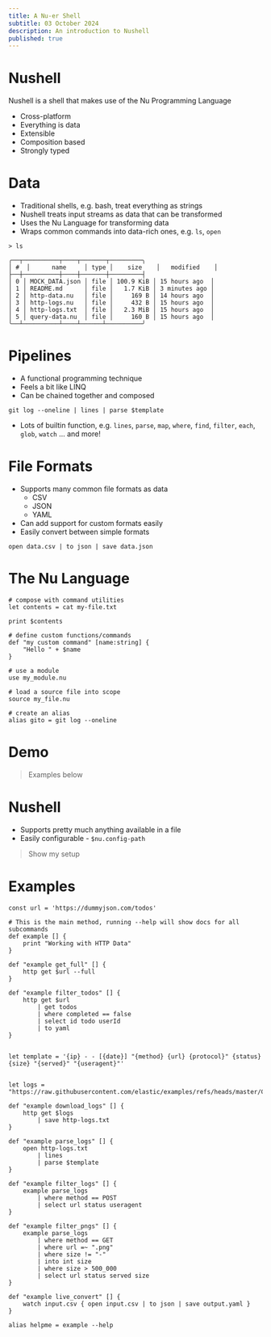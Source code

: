 ```yaml
---
title: A Nu-er Shell
subtitle: 03 October 2024
description: An introduction to Nushell
published: true
---
```



<Presentation />

<Slide>

# Nushell

</Slide>

<Slide>

Nushell is a shell that makes use of the Nu Programming Language

- Cross-platform
- Everything is data
- Extensible
- Composition based
- Strongly typed

</Slide>

<Slide>

# Data

- Traditional shells, e.g. bash, treat everything as strings
- Nushell treats input streams as data that can be transformed
- Uses the Nu Language for transforming data
- Wraps common commands into data-rich ones, e.g. `ls`, `open`

```nu
> ls

╭──┬──────────┬────┬───────┬─────────╮
│ #  │      name     │ type │    size    │   modified    │
├──┼──────────┼────┼───────┼─────────┤
│ 0 │ MOCK_DATA.json │ file │ 100.9 KiB │ 15 hours ago  │
│ 1 │ README.md      │ file │   1.7 KiB │ 3 minutes ago │
│ 2 │ http-data.nu   │ file │     169 B │ 14 hours ago  │
│ 3 │ http-logs.nu   │ file │     432 B │ 15 hours ago  │
│ 4 │ http-logs.txt  │ file │   2.3 MiB │ 15 hours ago  │
│ 5 │ query-data.nu  │ file │     160 B │ 15 hours ago  │
╰──┴──────────┴────┴──────┴──────────╯
```

</Slide>

<Slide>

# Pipelines

- A functional programming technique
- Feels a bit like LINQ
- Can be chained together and composed

```nu
git log --oneline | lines | parse $template
```

- Lots of builtin function, e.g. `lines`, `parse`, `map`, `where`, `find`, `filter`, `each`, `glob`,  `watch` ... and more!

</Slide>

<Slide>

# File Formats

- Supports many common file formats as data
  - CSV
  - JSON
  - YAML
- Can add support for custom formats easily
- Easily convert between simple formats

```nu
open data.csv | to json | save data.json
```

</Slide>

<Slide>

# The Nu Language

```nu
# compose with command utilities
let contents = cat my-file.txt

print $contents

# define custom functions/commands
def "my custom command" [name:string] {
    "Hello " + $name
}

# use a module
use my_module.nu

# load a source file into scope
source my_file.nu

# create an alias
alias gito = git log --oneline
```

</Slide>

<Slide>

# Demo

> Examples below

</Slide>

<Slide>

# Nushell

- Supports pretty much anything available in a file
- Easily configurable - `$nu.config-path`

> Show my setup

</Slide>


<Slide>

# Examples

```nu
const url = 'https://dummyjson.com/todos'

# This is the main method, running --help will show docs for all subcommands
def example [] {
    print "Working with HTTP Data"
}

def "example get_full" [] {
    http get $url --full
}

def "example filter_todos" [] {
    http get $url 
        | get todos 
        | where completed == false 
        | select id todo userId 
        | to yaml
}


let template = '{ip} - - [{date}] "{method} {url} {protocol}" {status} {size} "{served}" "{useragent}"' 


let logs = "https://raw.githubusercontent.com/elastic/examples/refs/heads/master/Common%20Data%20Formats/apache_logs/apache_logs"

def "example download_logs" [] {
    http get $logs
        | save http-logs.txt   
}

def "example parse_logs" [] {
    open http-logs.txt 
        | lines 
        | parse $template
}

def "example filter_logs" [] {
    example parse_logs
        | where method == POST
        | select url status useragent
}
    
def "example filter_pngs" [] {
    example parse_logs
        | where method == GET
        | where url =~ ".png"
        | where size != "-"
        | into int size
        | where size > 500_000
        | select url status served size
}

def "example live_convert" [] {
    watch input.csv { open input.csv | to json | save output.yaml } 
}

alias helpme = example --help
```

</Slide>